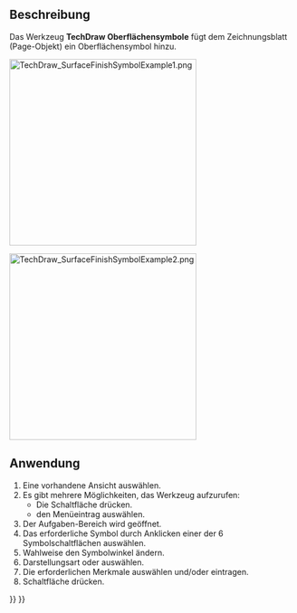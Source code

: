 <languages/>

{{Docnav/de
|[[TechDraw_WeldSymbol/de|Schweißsymbol]]
|[[TechDraw_HoleShaftFit/de|Passungen]]
|[[TechDraw_Workbench/de|TechDraw]]
|IconL=TechDraw_WeldSymbol.svg
|IconR=TechDraw_HoleShaftFit.svg
|IconC=Workbench_TechDraw.svg
}}

{{GuiCommand/de
|Name=TechDraw SurfaceFinishSymbols
|Name/de=TechDraw Oberflächensymbole
|MenuLocation=TechDraw → Symbole → Oberflächensymbol erstellen
|Workbenches=[[TechDraw_Workbench/de|TechDraw]]
|Version=0.21
}}

<span id="Description"></span>
==Beschreibung==

Das Werkzeug '''TechDraw Oberflächensymbole''' fügt dem Zeichnungsblatt (Page-Objekt) ein Oberflächensymbol hinzu.

[[Image:TechDraw_SurfaceFinishSymbolExample1.png|330px]]
{{Caption|Der Aufgabenbereich, Darstellungsart ISO ausgewählt. Rechts das erstellte Symbol.}}

[[Image:TechDraw_SurfaceFinishSymbolExample2.png|330px]]
{{Caption|Der Aufgabenbereich, Darstellungsart ASME ausgewählt. Rechts das erstellte Symbol.}}

<span id="Usage"></span>
==Anwendung==

# Eine vorhandene Ansicht auswählen.
# Es gibt mehrere Möglichkeiten, das Werkzeug aufzurufen:
#* Die Schaltfläche {{Button|[[Image:TechDraw_SurfaceFinishSymbols.svg|16px]] [[TechDraw_SurfaceFinishSymbols/de|Oberflächensymbol erstellen]]}} drücken.
#* den Menüeintrag {{MenuCommand|TechDraw → Symbols → [[Image:TechDraw_SurfaceFinishSymbols.svg|16px]] Oberflächensymbol erstellen}} auswählen.
# Der Aufgaben-Bereich wird geöffnet.
# Das erforderliche Symbol durch Anklicken einer der 6 Symbolschaltflächen auswählen.
# Wahlweise den Symbolwinkel {{MenuCommand|Symbol angle}} ändern.
# Darstellungsart {{MenuCommand|ISO}} oder {{MenuCommand|ASME}} auswählen.
# Die erforderlichen Merkmale auswählen und/oder eintragen.
# Schaltfläche {{Button|OK}} drücken.


{{Docnav/de
|[[TechDraw_WeldSymbol/de|Schweißsymbol]]
|[[TechDraw_HoleShaftFit/de|Passungen]]
|[[TechDraw_Workbench/de|TechDraw]]
|IconL=TechDraw_WeldSymbol.svg
|IconR=TechDraw_HoleShaftFit.svg
|IconC=Workbench_TechDraw.svg
}}

{{TechDraw Tools navi{{#translation:}}}}
{{Userdocnavi{{#translation:}}}}